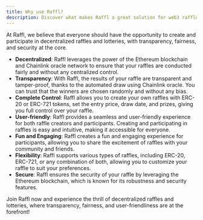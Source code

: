 ```yaml
---
title: Why use Raffl?
description: Discover what makes Raffl a great solution for web3 raffles.
---
```


At Raffl, we believe that everyone should have the opportunity to create and participate in decentralized raffles and lotteries, with transparency, fairness, and security at the core.

- **Decentralized**: Raffl leverages the power of the Ethereum blockchain and Chainlink oracle network to ensure that your raffles are conducted fairly and without any centralized control.
- **Transparency**: With Raffl, the results of your raffle are transparent and tamper-proof, thanks to the automated draw using Chainlink oracle. You can trust that the winners are chosen randomly and without any bias.
- **Complete Control**: Raffl allows you to create your own raffles with ERC-20 or ERC-721 tokens, set the entry price, draw date, and prizes, giving you full control over your raffle.
- **User-friendly**: Raffl provides a seamless and user-friendly experience for both raffle creators and participants. Creating and participating in raffles is easy and intuitive, making it accessible for everyone.
- **Fun and Engaging**: Raffl creates a fun and engaging experience for participants, allowing you to share the excitement of raffles with your community and friends.
- **Flexibility**: Raffl supports various types of raffles, including ERC-20, ERC-721, or any combination of both, allowing you to customize your raffle to suit your preferences.
- **Secure**: Raffl ensures the security of your raffle by leveraging the Ethereum blockchain, which is known for its robustness and security features.

Join Raffl now and experience the thrill of decentralized raffles and lotteries, where transparency, fairness, and user-friendliness are at the forefront!
